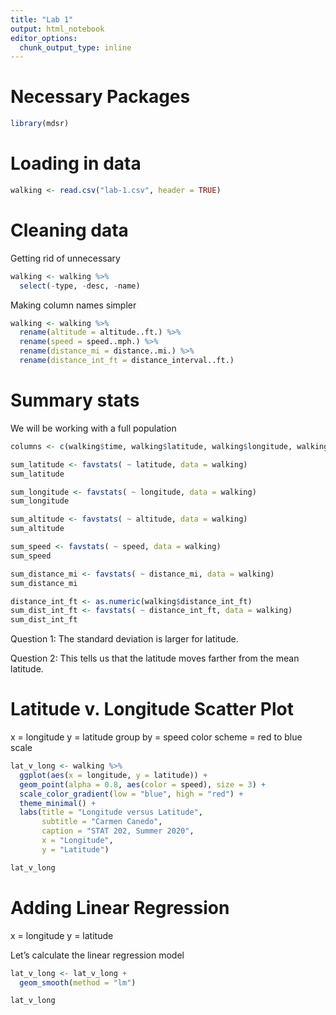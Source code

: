 ```yaml
---
title: "Lab 1"
output: html_notebook
editor_options: 
  chunk_output_type: inline
---
```


# Necessary Packages
```r
library(mdsr)
```

# Loading in data
```r
walking <- read.csv("lab-1.csv", header = TRUE)
```

# Cleaning data
Getting rid of unnecessary
```r
walking <- walking %>% 
  select(-type, -desc, -name)
```

Making column names simpler
```r
walking <- walking %>% 
  rename(altitude = altitude..ft.) %>% 
  rename(speed = speed..mph.) %>% 
  rename(distance_mi = distance..mi.) %>% 
  rename(distance_int_ft = distance_interval..ft.)
```

# Summary stats
We will be working with a full population
```r
columns <- c(walking$time, walking$latitude, walking$longitude, walking$altitude, walking$speed, walking$distance_mi, walking$distance_int_ft)

sum_latitude <- favstats( ~ latitude, data = walking)
sum_latitude

sum_longitude <- favstats( ~ longitude, data = walking)
sum_longitude

sum_altitude <- favstats( ~ altitude, data = walking)
sum_altitude

sum_speed <- favstats( ~ speed, data = walking)
sum_speed

sum_distance_mi <- favstats( ~ distance_mi, data = walking)
sum_distance_mi

distance_int_ft <- as.numeric(walking$distance_int_ft)
sum_dist_int_ft <- favstats( ~ distance_int_ft, data = walking)
sum_dist_int_ft
```

Question 1:
The standard deviation is larger for latitude.

Question 2:
This tells us that the latitude moves farther from the mean latitude.

# Latitude v. Longitude Scatter Plot
x = longitude
y = latitude
group by = speed
color scheme = red to blue scale

```r
lat_v_long <- walking %>%
  ggplot(aes(x = longitude, y = latitude)) +
  geom_point(alpha = 0.8, aes(color = speed), size = 3) +
  scale_color_gradient(low = "blue", high = "red") +
  theme_minimal() +
  labs(title = "Longitude versus Latitude",
       subtitle = "Carmen Canedo",
       caption = "STAT 202, Summer 2020",
       x = "Longitude",
       y = "Latitude")

lat_v_long
```

# Adding Linear Regression
x = longitude
y = latitude

Let's calculate the linear regression model
```r
lat_v_long <- lat_v_long +
  geom_smooth(method = "lm")

lat_v_long
```



